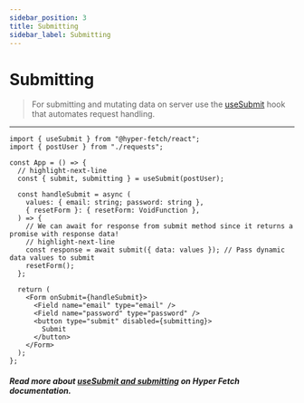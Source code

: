 ```yaml
---
sidebar_position: 3
title: Submitting
sidebar_label: Submitting
---
```


# Submitting

> For submitting and mutating data on server use the
> [useSubmit](https://hyperfetch.bettertyped.com/docs/documentation/react/core/use-submit/) hook that automates request
> handling.

---

```tsx
import { useSubmit } from "@hyper-fetch/react";
import { postUser } from "./requests";

const App = () => {
  // highlight-next-line
  const { submit, submitting } = useSubmit(postUser);

  const handleSubmit = async (
    values: { email: string; password: string },
    { resetForm }: { resetForm: VoidFunction },
  ) => {
    // We can await for response from submit method since it returns a promise with response data!
    // highlight-next-line
    const response = await submit({ data: values }); // Pass dynamic data values to submit
    resetForm();
  };

  return (
    <Form onSubmit={handleSubmit}>
      <Field name="email" type="email" />
      <Field name="password" type="password" />
      <button type="submit" disabled={submitting}>
        Submit
      </button>
    </Form>
  );
};
```

##### Read more about [useSubmit and submitting](https://hyperfetch.bettertyped.com/docs/documentation/react/core/use-submit/) on Hyper Fetch documentation.
